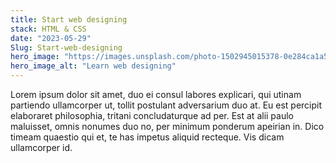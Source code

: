 ```yaml
---
title: Start web designing
stack: HTML & CSS
date: "2023-05-29"
Slug: Start-web-designing
hero_image: "https://images.unsplash.com/photo-1502945015378-0e284ca1a5be?ixlib=rb-4.0.3&ixid=M3wxMjA3fDB8MHxwaG90by1wYWdlfHx8fGVufDB8fHx8fA%3D%3D&auto=format&fit=crop&w=870&q=80"
hero_image_alt: "Learn web designing"
---
```


Lorem ipsum dolor sit amet, duo ei consul labores explicari, qui utinam partiendo ullamcorper ut, 
tollit postulant adversarium duo at. Eu est percipit elaboraret philosophia, tritani concludaturque ad per. 
Est at alii paulo maluisset, omnis nonumes duo no, per minimum ponderum apeirian in. Dico timeam quaestio qui et, 
te has impetus aliquid recteque. Vis dicam ullamcorper id.
